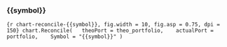 
### {{symbol}}

```{r chart-reconcile-{{symbol}}, fig.width = 10, fig.asp = 0.75, dpi = 150}
chart.Reconcile(
  theoPort = theo_portfolio, 
  actualPort = portfolio, 
  Symbol = "{{symbol}}"
)
```


